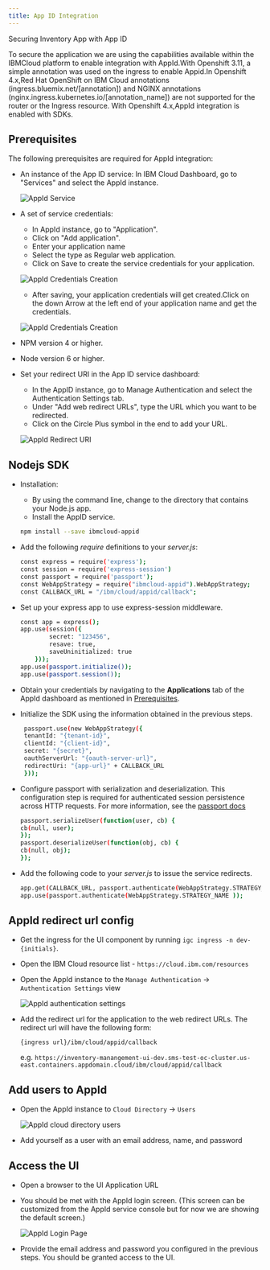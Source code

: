 ```yaml
---
title: App ID Integration
---
```



<PageDescription>

Securing Inventory App with App ID

</PageDescription>

To secure the application we are using the capabilities available within the IBMCloud platform to enable integration with AppId.With Openshift 3.11,
a simple annotation was used on the ingress to enable Appid.In Openshift 4.x,Red Hat OpenShift on IBM Cloud annotations (ingress.bluemix.net/[annotation]) 
and NGINX annotations (nginx.ingress.kubernetes.io/[annotation_name]) are not supported for the router or the Ingress resource. With Openshift 4.x,AppId 
integration is enabled with SDKs.

## Prerequisites

The following prerequisites are required for AppId integration:
- An instance of the App ID service:
  In IBM Cloud Dashboard, go to "Services" and select the AppId instance.
  
  ![AppId Service](images/AppIdIntegration01.png)

- A set of service credentials:
    - In AppId instance, go to "Application". 
    - Click on "Add application".
    - Enter your application name 
    - Select the type as Regular web application.
    - Click on Save to create the service credentials for your application.
   
    ![AppId Credentials Creation](images/AppIdInt02a.png)

    - After saving, your application credentials will get created.Click on the down Arrow at 
    the left end of your application name and get the credentials.
    
    ![AppId Credentials Creation](images/AppidInt03.png)
    

- NPM version 4 or higher.
- Node version 6 or higher.
- Set your redirect URI in the App ID service dashboard:
    - In the AppID instance, go to Manage Authentication and select the Authentication Settings tab.
    - Under "Add web redirect URLs", type the URL which you want to be redirected.
    - Click on the Circle Plus symbol in the end to add your URL. 

    ![AppId Redirect URI](images/AppidInt04.png)    
  



## Nodejs SDK 

- Installation: 
    -   By using the command line, change to the directory that contains your Node.js app.
    -   Install the AppID service.
    ```bash
    npm install --save ibmcloud-appid
    ```

- Add the following <i>require</i> definitions to your <i>server.js</i>:
    ```bash
    const express = require('express');
    const session = require('express-session')
    const passport = require('passport');
    const WebAppStrategy = require("ibmcloud-appid").WebAppStrategy;
    const CALLBACK_URL = "/ibm/cloud/appid/callback";
    ```

- Set up your express app to use express-session middleware.
    ```bash
    const app = express();
    app.use(session({
            secret: "123456",
            resave: true,
            saveUninitialized: true
        }));
    app.use(passport.initialize());
    app.use(passport.session());
    ```

-  Obtain your credentials by navigating to the <b>Applications</b> tab of the AppId dashboard as mentioned in [Prerequisites](#prerequisites).

-  Initialize the SDK using the information obtained in the previous steps.
   ```bash
    passport.use(new WebAppStrategy({
    tenantId: "{tenant-id}",
    clientId: "{client-id}",
    secret: "{secret}",
    oauthServerUrl: "{oauth-server-url}",
    redirectUri: "{app-url}" + CALLBACK_URL
    }));
    ```

-   Configure passport with serialization and deserialization. This configuration step is required for authenticated session persistence across HTTP requests. For more information, see the [passport docs](http://www.passportjs.org/docs/)
    ```bash
    passport.serializeUser(function(user, cb) {
    cb(null, user);
    });
    passport.deserializeUser(function(obj, cb) {
    cb(null, obj);
    });
    ```

-   Add the following code to your <i>server.js</i> to issue the service redirects.
    ```bash
    app.get(CALLBACK_URL, passport.authenticate(WebAppStrategy.STRATEGY_NAME));
    app.use(passport.authenticate(WebAppStrategy.STRATEGY_NAME ));
    ```    

## AppId redirect url config

- Get the ingress for the UI component by running `igc ingress -n dev-{initials}`.

- Open the IBM Cloud resource list - `https://cloud.ibm.com/resources`

- Open the AppId instance to the `Manage Authentication` -> `Authentication Settings` view

    ![AppId authentication settings](images/appid-authentication-settings.png)

- Add the redirect url for the application to the web redirect URLs. The redirect url will have
the following form:

    `{ingress url}/ibm/cloud/appid/callback`
    
    e.g. `https://inventory-manangement-ui-dev.sms-test-oc-cluster.us-east.containers.appdomain.cloud/ibm/cloud/appid/callback`

## Add users to AppId

- Open the AppId instance to `Cloud Directory` -> `Users`

    ![AppId cloud directory users](images/appid-cloud-directory-users.png)

- Add yourself as a user with an email address, name, and password

## Access the UI

- Open a browser to the UI Application URL

- You should be met with the AppId login screen. (This screen can be customized from the AppId service console but for now we are showing the default screen.)

     ![AppId Login Page](images/AppidLogin.png)

- Provide the email address and password you configured in the previous steps. You should be granted access to the UI.
